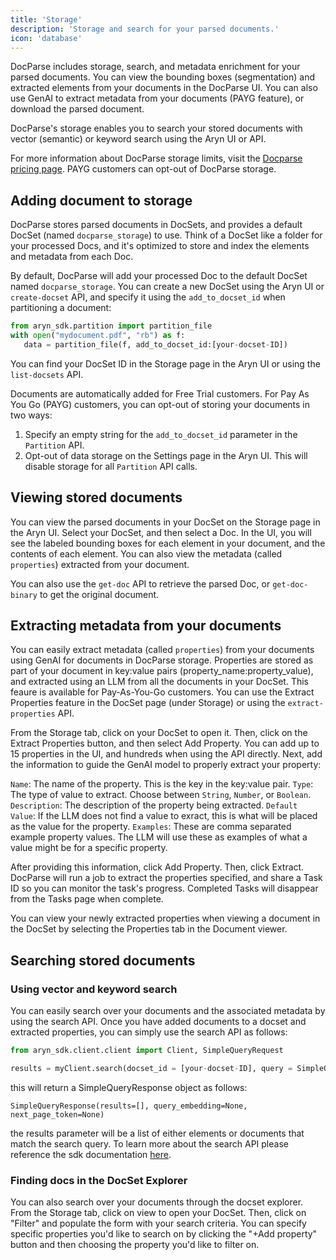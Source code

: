 ```yaml
---
title: 'Storage'
description: 'Storage and search for your parsed documents.'
icon: 'database'
---
```


DocParse includes storage, search, and metadata enrichment for your parsed documents. You can view the bounding boxes (segmentation) and extracted elements from your documents in the DocParse UI. You can also use GenAI to extract metadata from your documents (PAYG feature), or download the parsed document. 

DocParse's storage enables you to search your stored documents with vector (semantic) or keyword search using the Aryn UI or API.

For more information about DocParse storage limits, visit the [Docparse pricing page](https://www.aryn.ai/pricing). PAYG customers can opt-out of DocParse storage.

## Adding document to storage

DocParse stores parsed documents in DocSets, and provides a default DocSet (named `docparse_storage`) to use. Think of a DocSet like a folder for your processed Docs, and it's optimized to store and index the elements and metadata from each Doc.

By default, DocParse will add your processed Doc to the default DocSet named `docparse_storage`. You can create a new DocSet using the Aryn UI or `create-docset` API, and specify it using the `add_to_docset_id` when partitioning a document:


```python
from aryn_sdk.partition import partition_file
with open("mydocument.pdf", "rb") as f:
   data = partition_file(f, add_to_docset_id:[your-docset-ID])
```

You can find your DocSet ID in the Storage page in the Aryn UI or using the `list-docsets` API.

Documents are automatically added for Free Trial customers. For Pay As You Go (PAYG) customers, you can opt-out of storing your documents in two ways:

1. Specify an empty string for the `add_to_docset_id` parameter in the `Partition` API.
2. Opt-out of data storage on the Settings page in the Aryn UI. This will disable storage for all `Partition` API calls.


## Viewing stored documents

You can view the parsed documents in your DocSet on the Storage page in the Aryn UI. Select your DocSet, and then select a Doc. In the UI, you will see the labeled bounding boxes for each element in your document, and the contents of each element. You can also view the metadata (called `properties`) extracted from your document.

You can also use the `get-doc` API to retrieve the parsed Doc, or `get-doc-binary` to get the original document.


## Extracting metadata from your documents

You can easily extract metadata (called `properties`) from your documents using GenAI for documents in DocParse storage. Properties are stored as part of your document in key:value pairs (property_name:property_value), and extracted using an LLM from all the documents in your DocSet. This feaure is available for Pay-As-You-Go customers. You can use the Extract Properties feature in the DocSet page (under Storage) or using the `extract-properties` API.

From the Storage tab, click on your DocSet to open it. Then, click on the Extract Properties button, and then select Add Property. You can add up to 15 properties in the UI, and hundreds when using the API directly. Next, add the information to guide the GenAI model to properly extract your property:

`Name`: The name of the property. This is the key in the key:value pair.
`Type`: The type of value to extract. Choose between `String`, `Number`, or `Boolean`.
`Description`: The description of the property being extracted.
`Default Value`: If the LLM does not find a value to exract, this is what will be placed as the value for the property.
`Examples`: These are comma separated example property values. The LLM will use these as examples of what a value might be for a specific property.


After providing this information, click Add Property. Then, click Extract. DocParse will run a job to extract the properties specified, and share a Task ID so you can monitor the task's progress. Completed Tasks will disappear from the Tasks page when complete.

You can view your newly extracted properties when viewing a document in the DocSet by selecting the Properties tab in the Document viewer.


## Searching stored documents

### Using vector and keyword search

You can easily search over your documents and the associated metadata by using the search API. Once you have added documents to a docset and extracted properties, you can simply use the search API as follows: 

```python
from aryn_sdk.client.client import Client, SimpleQueryRequest

results = myClient.search(docset_id = [your-docset-ID], query = SimpleQueryRequest(query=[your-query-phrase], query_type=[KEYWORD|VECTOR], return_type=[DOC|ELEMENT]))
```

this will return a SimpleQueryResponse object as follows:

```
SimpleQueryResponse(results=[], query_embedding=None, next_page_token=None)
```

the results parameter will be a list of either elements or documents that match the search query. To learn more about the search API please reference the sdk documentation [here](../sdk-reference/store.mdx).


### Finding docs in the DocSet Explorer

You can also search over your documents through the docset explorer. From the Storage tab, click on view to open your DocSet. Then, click on "Filter" and populate the form with your search criteria. You can specify specific properties you'd like to search on by clicking the "+Add property" button and then choosing the property you'd like to filter on.
